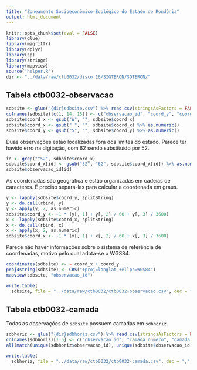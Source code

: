 ```yaml
---
title: "Zoneamento Socioeconômico-Ecológico do Estado de Rondônia"
output: html_document
---
```


```r
knitr::opts_chunk$set(eval = FALSE)
library(glue)
library(magrittr)
library(dplyr)
library(sp)
library(stringr)
library(mapview)
source('helper.R')
dir <- "../data/raw/ctb0032/disco 16/SIGTERON/SOTERON/"
```

## Tabela ctb0032-observacao

```r
sdbsite <- glue("{dir}sdbsite.csv") %>% read.csv(stringsAsFactors = FALSE)
colnames(sdbsite)[c(1, 14, 15)] <- c("observacao_id", "coord_y", "coord_x")
sdbsite$coord_x <- gsub("W", "", sdbsite$coord_x)
sdbsite$coord_x <- gsub(" ", "", sdbsite$coord_x) %>% as.numeric()
sdbsite$coord_y <- gsub("S", "", sdbsite$coord_y) %>% as.numeric()
```

Duas observações estão localizadas fora dos limites do estado. Parece ter havido erro na digitação, com 
62 sendo substituído por 52.

```r
id <- grep("^52", sdbsite$coord_x)
sdbsite$coord_x[id] <- gsub("52", "62", sdbsite$coord_x[id]) %>% as.numeric()
sdbsite$observacao_id[id]
```

As coordenadas são geográfica e estão organizadas em cadeias de caracteres. É preciso separá-las para 
calcular a coordenada em graus.

```r
y <- lapply(sdbsite$coord_y, splitString)
y <- do.call(rbind, y)
y <- apply(y, 2, as.numeric)
sdbsite$coord_y <- -1 * (y[, 1] + y[, 2] / 60 + y[, 3] / 3600)
x <- lapply(sdbsite$coord_x, splitString)
x <- do.call(rbind, x)
x <- apply(x, 2, as.numeric)
sdbsite$coord_x <- -1 * (x[, 1] + x[, 2] / 60 + x[, 3] / 3600)
```

Parece não haver informações sobre o sistema de referência de coordenadas, motivo pelo qual adota-se o
WGS84.

```r
coordinates(sdbsite) <- ~ coord_x + coord_y
proj4string(sdbsite) <- CRS("+proj=longlat +ellps=WGS84")
mapview(sdbsite, "observacao_id")
```

```r
write.table(
  sdbsite, file = "../data/raw/ctb0032/ctb0032-observacao.csv", dec = ",", row.names = FALSE, sep = "\t")
```

## Tabela ctb0032-camada

Todas as observações de `sdbsite` possuem camadas em `sdbhoriz`.

```r
sdbhoriz <- glue("{dir}sdbhoriz.csv") %>% read.csv(stringsAsFactors = FALSE)
colnames(sdbhoriz)[1:5] <- c("observacao_id", "camada_numero", "camada_nome", "profund_sup", "profund_inf")
all(match(unique(sdbhoriz$observacao_id), unique(sdbsite$observacao_id)))
```

```r
write.table(
  sdbhoriz, file = "../data/raw/ctb0032/ctb0032-camada.csv", dec = ",", row.names = FALSE, sep = "\t")
```

